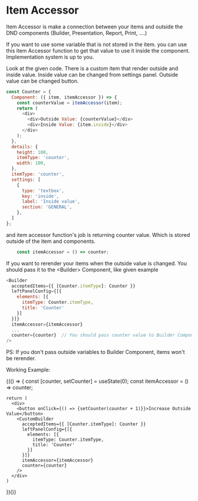 
<Meta title="Documentation/Advanced/ItemAccessor" />

# Item Accessor

Item Accessor is make a connection between your items and outside the DND components (Builder, Presentation, Report, Print, ....)

If you want to use some variable that is not stored in the item. you can use this item Accessor function to get that value to
use it inside the component. Implementation system is up to you.

Look at the given code. There is a custom item that render outside and inside value. Inside value can be changed from settings panel.
Outside value can be changed button.


```javascript
const Counter = {
  Component: ({ item, itemAccessor }) => {
    const counterValue = itemAccessor(item);
    return (
      <div>
        <div>Outside Value: {counterValue}</div>
        <div>Inside Value: {item.inside}</div>
      </div>
    );
  },
  details: {
    height: 100,
    itemType: 'counter',
    width: 100,
  },
  itemType: 'counter',
  settings: [
    {
      type: 'textbox',
      key: 'inside',
      label: 'Inside value',
      section: 'GENERAL',
    },
  ]
};
```

and item accessor function's job is returning counter value. Which is stored outside of the item and components.
```javascript
    const itemAccessor = () => counter;
```

If you want to rerender your items when the outside value is changed. You should pass it to the <Builder\> Component, like given example

```javascript
<Builder
  acceptedItems={{ [Counter.itemType]: Counter }}
  leftPanelConfig={[{
    elements: [{
      itemType: Counter.itemType,
      title: 'Counter'
    }]
  }]}
  itemAccessor={itemAccessor}
  ...
  counter={counter}  // You should pass counter value to Builder Component
/>
```

PS: If you don't pass outside variables to Builder Component, items won't be rerender.

Working Example:

<Canvas>
  {(() => {
    const [counter, setCounter] = useState(0);
    const itemAccessor = () => counter;
 
    return (
      <div>
        <button onClick={() => {setCounter(counter + 1)}}>Increase Outside Value</button>
        <CustomBuilder
          acceptedItems={{ [Counter.itemType]: Counter }}
          leftPanelConfig={[{
            elements: [{
              itemType: Counter.itemType,
              title: 'Counter'
            }]
          }]}
          itemAccessor={itemAccessor}
          counter={counter}
        />
      </div>
    )
  })()}
</Canvas>
